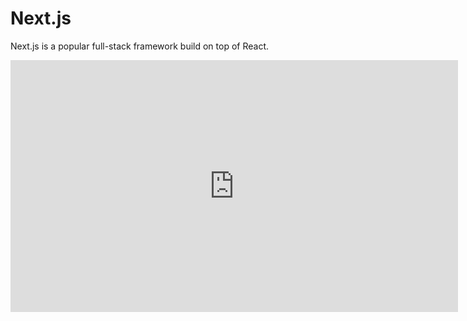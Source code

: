 # Next.js

Next.js is a popular full-stack framework build on top of React.

<iframe
  width="716"
  height="403"
  src="https://www.youtube.com/embed/W4UhNo3HAMw"
  title="Theo Browne: Next.js is a backend framework"
  frameBorder="0"
  allow="accelerometer; autoplay; clipboard-write; encrypted-media; gyroscope; picture-in-picture; web-share"
  referrerpolicy="strict-origin-when-cross-origin"
  allowFullScreen
/>
Check out [Theo’s Next.js Conf
talk](https://www.youtube.com/watch?v=W4UhNo3HAMw) to get a better understanding
of what Next.js is and how it works.

## Why should I use it?

...

## Useful Resources

| Resource                       | Link                                                           |
| ------------------------------ | -------------------------------------------------------------- |
| Next.js Documentation          | [nextjs.org/docs](https://nextjs.org/docs)                     |
| Next.js GitHub Repository      | [github.com/vercel/next.js](https://github.com/vercel/next.js) |
| Next.js Blog                   | [nextjs.org/blog](https://nextjs.org/blog)                     |
| Next.js Discord                | [discord.gg/nextjs](https://nextjs.org/discord)                |
| Next.js Twitter                | [twitter.com/nextjs](https://twitter.com/nextjs)               |
| Next.js/Vercel YouTube Channel | [youtube.com/c/Nextjs](https://www.youtube.com/c/VercelHQ)     |
